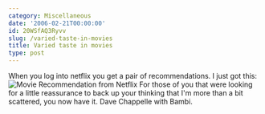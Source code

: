 ```yaml
---
category: Miscellaneous
date: '2006-02-21T00:00:00'
id: 20WSfAQ3Ryvv
slug: /varied-taste-in-movies
title: Varied taste in movies
type: post
---
```


When you log into netflix you get a pair of recommendations. I just
got this:
![Movie Recommendation from Netflix](http://www.alanwsmith.com/blog/wp-content/uploads/2006/02/movies_cropped.jpg "Movie Recommendation from Netflix")
For those of you that were looking for a little reassurance to back
up your thinking that I'm more than a bit scattered, you now have
it. Dave Chappelle with Bambi.